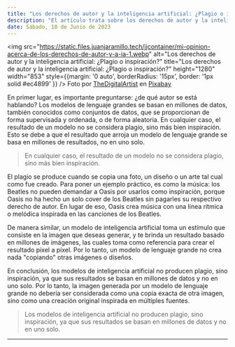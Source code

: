 ```yaml
---
title: "Los derechos de autor y la inteligencia artificial: ¿Plagio o inspiración?"
description: "El artículo trata sobre los derechos de autor y la inteligencia artificial, explicando que las imágenes generadas por un modelo de lenguaje no son plagio, sino más bien inspiraciones originales basadas en múltiples fuentes. Se usa el ejemplo de la música para ilustrar este punto."
date: Sábado, 10 de Junio de 2023
---
```


<img src="https://static.files.juanjaramillo.tech/jjcontainer/mi-opinion-acerca-de-los-derechos-de-autor-y-a-ia-1.webp" alt="Los derechos de autor y la inteligencia artificial: ¿Plagio o inspiración?" title="Los derechos de autor y la inteligencia artificial: ¿Plagio o inspiración?" height="1280" width="853" style={{margin: '0 auto', borderRadius: '15px', border: '1px solid #ec4899' }} />
Foto por [TheDigitalArtist](https://pixabay.com/users/thedigitalartist-202249/) en [Pixabay](https://pixabay.com/photos/wood-wooden-copyright-trademark-3350571/)

En primer lugar, es importante preguntarse: ¿de qué autor se está hablando? Los modelos de lenguaje grandes se basan en millones de datos, también conocidos como conjuntos de datos, que se proporcionan de forma supervisada y ordenada, o de forma aleatoria. En cualquier caso, el resultado de un modelo no se considera plagio, sino más bien inspiración. Esto se debe a que el resultado que arroja un modelo de lenguaje grande se basa en millones de resultados, no en uno solo.

> En cualquier caso, el resultado de un modelo no se considera plagio, sino más bien inspiración.

El plagio se produce cuando se copia una foto, un diseño o un arte tal cual como fue creado. Para poner un ejemplo práctico, es como la música: los Beatles no pueden demandar a Oasis por usarlos como inspiración, porque Oasis no ha hecho un solo cover de los Beatles sin pagarles su respectivo derecho de autor. En lugar de eso, Oasis crea música con una línea rítmica o melódica inspirada en las canciones de los Beatles.

De manera similar, un modelo de inteligencia artificial toma un estímulo que consiste en la imagen que deseas generar, y te brinda un resultado basado en millones de imágenes, las cuales toma como referencia para crear el resultado píxel a píxel. Por lo tanto, un modelo de lenguaje grande no crea nada "copiando" otras imágenes o diseños.

En conclusión, los modelos de inteligencia artificial no producen plagio, sino inspiración, ya que sus resultados se basan en millones de datos y no en uno solo. Por lo tanto, la imagen generada por un modelo de lenguaje grande no debería ser considerada como una copia exacta de otra imagen, sino como una creación original inspirada en múltiples fuentes.

> Los modelos de inteligencia artificial no producen plagio, sino inspiración, ya que sus resultados se basan en millones de datos y no en uno solo.

---